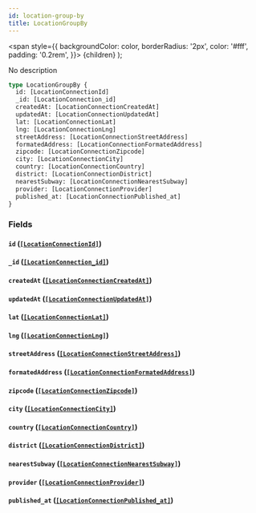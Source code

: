 ```yaml
---
id: location-group-by
title: LocationGroupBy
---
```


<span
style={{
      backgroundColor: color,
      borderRadius: '2px',
      color: '#fff',
      padding: '0.2rem',
    }}>
{children}
</span>
);

No description

```graphql
type LocationGroupBy {
  id: [LocationConnectionId]
  _id: [LocationConnection_id]
  createdAt: [LocationConnectionCreatedAt]
  updatedAt: [LocationConnectionUpdatedAt]
  lat: [LocationConnectionLat]
  lng: [LocationConnectionLng]
  streetAddress: [LocationConnectionStreetAddress]
  formatedAddress: [LocationConnectionFormatedAddress]
  zipcode: [LocationConnectionZipcode]
  city: [LocationConnectionCity]
  country: [LocationConnectionCountry]
  district: [LocationConnectionDistrict]
  nearestSubway: [LocationConnectionNearestSubway]
  provider: [LocationConnectionProvider]
  published_at: [LocationConnectionPublished_at]
}
```

### Fields

#### `id` ([`[LocationConnectionId]`](/v1/objects/location-connection-id))

#### `_id` ([`[LocationConnection_id]`](/v1/objects/location-connection-id))

#### `createdAt` ([`[LocationConnectionCreatedAt]`](/v1/objects/location-connection-created-at))

#### `updatedAt` ([`[LocationConnectionUpdatedAt]`](/v1/objects/location-connection-updated-at))

#### `lat` ([`[LocationConnectionLat]`](/v1/objects/location-connection-lat))

#### `lng` ([`[LocationConnectionLng]`](/v1/objects/location-connection-lng))

#### `streetAddress` ([`[LocationConnectionStreetAddress]`](/v1/objects/location-connection-street-address))

#### `formatedAddress` ([`[LocationConnectionFormatedAddress]`](/v1/objects/location-connection-formated-address))

#### `zipcode` ([`[LocationConnectionZipcode]`](/v1/objects/location-connection-zipcode))

#### `city` ([`[LocationConnectionCity]`](/v1/objects/location-connection-city))

#### `country` ([`[LocationConnectionCountry]`](/v1/objects/location-connection-country))

#### `district` ([`[LocationConnectionDistrict]`](/v1/objects/location-connection-district))

#### `nearestSubway` ([`[LocationConnectionNearestSubway]`](/v1/objects/location-connection-nearest-subway))

#### `provider` ([`[LocationConnectionProvider]`](/v1/objects/location-connection-provider))

#### `published_at` ([`[LocationConnectionPublished_at]`](/v1/objects/location-connection-published-at))
